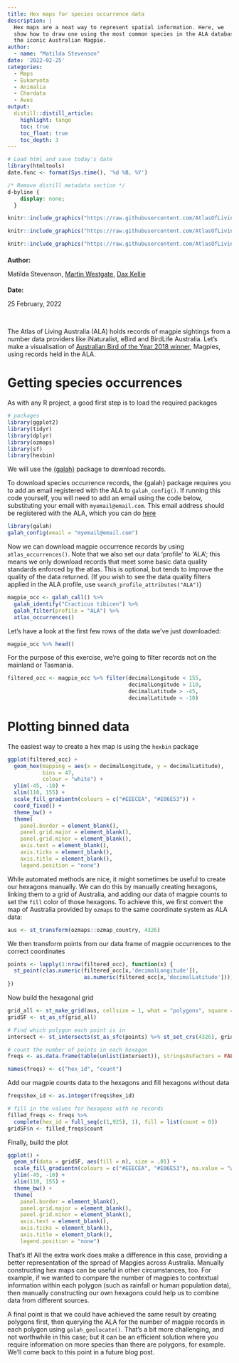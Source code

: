 ```yaml
---
title: Hex maps for species occurrence data
description: |
  Hex maps are a neat way to represent spatial information. Here, we 
  show how to draw one using the most common species in the ALA database: 
  the iconic Australian Magpie.
author:
  - name: "Matilda Stevenson"
date: '2022-02-25'
categories: 
  - Maps
  - Eukaryota
  - Animalia
  - Chordata
  - Aves
output: 
  distill::distill_article:
    highlight: tango
    toc: true
    toc_float: true
    toc_depth: 3
---
```


<!-- Complete title, description, author and date for website metadata -->

```r
# Load html and save today's date
library(htmltools)
date.func <- format(Sys.time(), '%d %B, %Y')
```

```css
/* Remove distill metadata section */
d-byline {
    display: none;
  }
```


<!-- Author card -->

:::author-card
:::float-image

<!-- Author image -->
```r
knitr::include_graphics("https://raw.githubusercontent.com/AtlasOfLivingAustralia/SDS_website/main/images/people/dax.jpg")
```

```r
knitr::include_graphics("https://raw.githubusercontent.com/AtlasOfLivingAustralia/SDS_website/main/images/people/martin.jpg")
```

```r
knitr::include_graphics("https://raw.githubusercontent.com/AtlasOfLivingAustralia/SDS_website/main/images/people/matilda.jpg")
```

:::author-card-text
<!-- Author name -->
<h4 style = "margin-bottom:5px">Author:</h4>
Matilda Stevenson,
[Martin Westgate](https://labs.ala.org.au/people/Westgate_Martin/index.html), 
[Dax Kellie](https://labs.ala.org.au/people/Kellie_Dax/index.html)

<!-- Date -->
<h4 style = "margin-bottom:5px">Date:</h4>
25 February, 2022
:::

:::
:::

<br>



<!------------------------ Post starts here ------------------------>


The Atlas of Living Australia (ALA) holds records of magpie sightings from a number data providers like iNaturalist, eBird and BirdLife Australia. Let's make a visualisation of [Australian Bird of the Year 2018 winner](https://www.abc.net.au/news/2017-12-11/bird-of-the-year-magpie-defeats-teambinchicken/9245242), Magpies, using records held in the ALA.

# Getting species occurrences
As with any R project, a good first step is to load the required packages

```r
# packages
library(ggplot2)
library(tidyr)
library(dplyr)
library(ozmaps)
library(sf)
library(hexbin)
```

We will use the [{galah}](https://atlasoflivingaustralia.github.io/galah/index.html) package to download records.

To download species occurrence records, the {galah} package requires you to add an email registered with the ALA to `galah_config()`. If running this code yourself, you will need to add an email using the code below, substituting your email with `myemail@email.com`. This email address should be registered with the ALA, which you can do [here](https://auth.ala.org.au/userdetails/registration/createAccount)

```r
library(galah)
galah_config(email = "myemail@email.com")
```

Now we can download magpie occurrence records by using `atlas_occurrences()`. Note that we also set our data 'profile' to 'ALA'; this means we only download records that meet some basic data quality standards enforced by the atlas. This is optional, but tends to improve the quality of the data returned. 
(If you wish to see the data quality filters applied in the ALA profile, use `search_profile_attributes("ALA")`)

```r
magpie_occ <- galah_call() %>%
  galah_identify("Cracticus tibicen") %>%
  galah_filter(profile = "ALA") %>%
  atlas_occurrences()
```

Let's have a look at the first few rows of the data we've just downloaded:

```r
magpie_occ %>% head()
```


For the purpose of this exercise, we're going to filter records not on the mainland or Tasmania.

```r
filtered_occ <- magpie_occ %>% filter(decimalLongitude < 155,
                                      decimalLongitude > 110,
                                      decimalLatitude > -45,
                                      decimalLatitude < -10)
```

# Plotting binned data
The easiest way to create a hex map is using the `hexbin` package

```r
ggplot(filtered_occ) +
  geom_hex(mapping = aes(x = decimalLongitude, y = decimalLatitude), 
           bins = 47, 
           colour = "white") +
  ylim(-45, -10) +
  xlim(110, 155) +
  scale_fill_gradientn(colours = c("#EEECEA", "#E06E53")) +
  coord_fixed() +
  theme_bw() +
  theme(
    panel.border = element_blank(),
    panel.grid.major = element_blank(),
    panel.grid.minor = element_blank(),
    axis.text = element_blank(),
    axis.ticks = element_blank(),
    axis.title = element_blank(),
    legend.position = "none")
```

While automated methods are nice, it might sometimes be useful to create our hexagons manually. We can do this by manually creating hexagons, linking them to a grid of Australia, and adding our data of magpie counts to set the `fill` color of those hexagons. To achieve this, we first convert the map of Australia provided by `ozmaps` to the same coordinate system as ALA data:

```r
aus <- st_transform(ozmaps::ozmap_country, 4326)
```

We then transform points from our data frame of magpie occurrences to the correct coordinates

```r
points <- lapply(1:nrow(filtered_occ), function(x) {
  st_point(c(as.numeric(filtered_occ[x,'decimalLongitude']),
                        as.numeric(filtered_occ[x,'decimalLatitude'])))
})
```

Now build the hexagonal grid

```r
grid_all <- st_make_grid(aus, cellsize = 1, what = "polygons", square = FALSE)[aus]
gridSF <- st_as_sf(grid_all)

# Find which polygon each point is in
intersect <- st_intersects(st_as_sfc(points) %>% st_set_crs(4326), gridSF)

# count the number of points in each hexagon
freqs <- as.data.frame(table(unlist(intersect)), stringsAsFactors = FALSE)

names(freqs) <- c("hex_id", "count")
```

Add our magpie counts data to the hexagons and fill hexagons without data

```r
freqs$hex_id <- as.integer(freqs$hex_id)

# fill in the values for hexagons with no records
filled_freqs <- freqs %>%
  complete(hex_id = full_seq(c(1,925), 1), fill = list(count = 0))
gridSF$n <- filled_freqs$count
```

Finally, build the plot

```r
ggplot() +
  geom_sf(data = gridSF, aes(fill = n), size = .01) +
  scale_fill_gradientn(colours = c("#EEECEA", "#E06E53"), na.value = "white", trans = "log2") +
  ylim(-45, -10) +
  xlim(110, 155) +
  theme_bw() +
  theme(
    panel.border = element_blank(),
    panel.grid.major = element_blank(),
    panel.grid.minor = element_blank(),
    axis.text = element_blank(),
    axis.ticks = element_blank(),
    axis.title = element_blank(),
    legend.position = "none") 
```

That's it! All the extra work does make a difference in this case, providing a better representation of the spread of Mapgies across Australia. Manually constructing hex maps can be useful in other circumstances, too. For example, if we wanted to compare the number of magpies to contextual information within each polygon (such as rainfall or human population data), then manually constructing our own hexagons could help us to combine data from different sources.

A final point is that we could have achieved the same result by creating polygons first, then querying the ALA for the number of magpie records in each polygon using `galah_geolocate()`. That's a bit more challenging, and not worthwhile in this case; but it can be an efficient solution where you require information on more species than there are polygons, for example. We'll come back to this point in a future blog post.